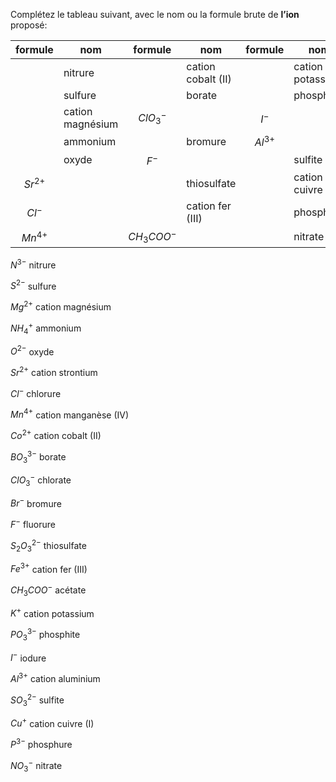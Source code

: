 :::::: {.Exercise-container}
::: {.Exercise data-latex=""}

Complétez le tableau suivant, avec le nom ou la formule brute de **l'ion** proposé:

:::

|  formule  | nom              |    formule    | nom                |  formule  | nom               |
| :-------: | ---------------- | :-----------: | ------------------ | :-------: | ----------------- |
|           | nitrure          |               | cation cobalt (II) |           | cation potassium  |
|           | sulfure          |               | borate             |           | phosphite         |
|           | cation magnésium |  $ClO_3^{-}$  |                    |  $I^{-}$  |                   |
|           | ammonium         |               | bromure            | $Al^{3+}$ |                   |
|           | oxyde            |    $F^{-}$    |                    |           | sulfite           |
| $Sr^{2+}$ |                  |               | thiosulfate        |           | cation cuivre (I) |
|  $Cl^{-}$ |                  |               | cation fer (III)   |           | phosphure         |
| $Mn^{4+}$ |                  | $CH_3COO^{-}$ |                    |           | nitrate           |

::::::

:::::: {.Answer data-latex=""}

::: {.multicols data-latex="{3}"}

$N^{3-}$ nitrure

$S^{2-}$ sulfure

$Mg^{2+}$ cation magnésium

$NH_4^{+}$ ammonium

$O^{2-}$ oxyde

$Sr^{2+}$ cation strontium

$Cl^{-}$ chlorure

$Mn^{4+}$ cation manganèse (IV)

$Co^{2+}$ cation cobalt (II)

$BO_3^{3-}$ borate

$ClO_3^{-}$ chlorate

$Br^{-}$ bromure

$F^{-}$ fluorure

$S_2O_3^{2-}$ thiosulfate

$Fe^{3+}$ cation fer (III)

$CH_3COO^{-}$ acétate

$K^{+}$ cation potassium

$PO_3^{3-}$ phosphite

$I^{-}$ iodure

$Al^{3+}$ cation aluminium

$SO_3^{2-}$ sulfite

$Cu^{+}$ cation cuivre (I)

$P^{3-}$ phosphure

$NO_3^{-}$ nitrate

:::

::::::
